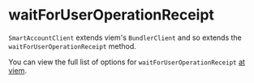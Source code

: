
<VersionWarning version="0.2" />

# waitForUserOperationReceipt

`SmartAccountClient` extends viem's `BundlerClient` and so extends the `waitForUserOperationReceipt` method.

You can view the full list of options for `waitForUserOperationReceipt` [at viem](https://viem.sh/account-abstraction/actions/bundler/waitForUserOperationReceipt).